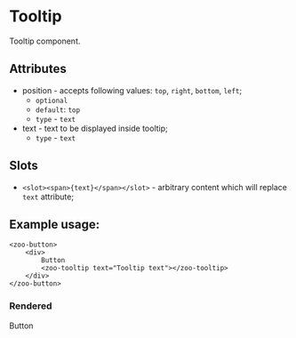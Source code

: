
<Meta title="Docs/Tooltip"/>

# Tooltip

Tooltip component.

## Attributes
- position - accepts following values: `top`, `right`, `bottom`, `left`;
  - `optional`
  - `default`: `top`
  - `type` - `text`
- text - text to be displayed inside tooltip;
  - `type` - `text`

## Slots
- `<slot><span>{text}</span></slot>` - arbitrary content which will replace `text` attribute;

## Example usage:
```
<zoo-button>
	<div>
		Button
		<zoo-tooltip text="Tooltip text"></zoo-tooltip>
	</div>
</zoo-button>
```
### Rendered
<zoo-button>
	<div>
		Button
		<zoo-tooltip text="Tooltip text"></zoo-tooltip>
	</div>
</zoo-button>
